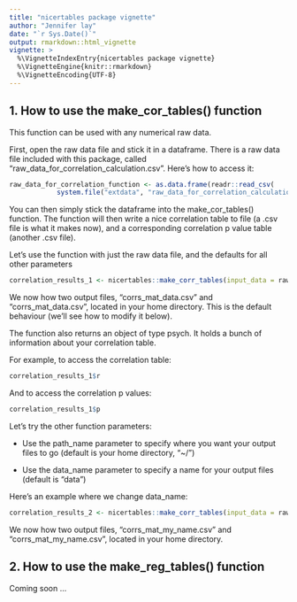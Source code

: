 ```yaml
---
title: "nicertables package vignette"
author: "Jennifer lay"
date: "`r Sys.Date()`"
output: rmarkdown::html_vignette
vignette: >
  %\VignetteIndexEntry{nicertables package vignette}
  %\VignetteEngine{knitr::rmarkdown}
  %\VignetteEncoding{UTF-8}
---
```


## 1. How to use the make_cor_tables() function

This function can be used with any numerical raw data.

First, open the raw data file and stick it in a dataframe. There is a raw data file included with this package, called "raw_data_for_correlation_calculation.csv". Here's how to access it:

```r
raw_data_for_correlation_function <- as.data.frame(readr::read_csv(
            system.file("extdata", "raw_data_for_correlation_calculation.csv", package = "nicertables")))
```

You can then simply stick the dataframe into the make_cor_tables() function. The function will then write a nice correlation table to file (a .csv file is what it makes now), and a corresponding correlation p value table (another .csv file).

Let's use the function with just the raw data file, and the defaults for all other parameters

```r
correlation_results_1 <- nicertables::make_corr_tables(input_data = raw_data_for_correlation_function)

```

We now how two output files, "corrs_mat_data.csv" and "corrs_mat_data.csv", located in your home directory. This is the default behaviour (we'll see how to modify it below).

The function also returns an object of type psych. It holds a bunch of information about your correlation table. 

For example, to access the correlation table:

```r
correlation_results_1$r

```

And to access the correlation p values:

```r
correlation_results_1$p

```

Let's try the other function parameters:

- Use the path_name parameter to specify where you want your output files to go (default is your home directory, "~/")

- Use the data_name parameter to specify a name for your output files (default is "data")

Here's an example where we change data_name:

```r
correlation_results_2 <- nicertables::make_corr_tables(input_data = raw_data_for_correlation_function, path_name = "~/", data_name = "my_name")

```

We now how two output files, "corrs_mat_my_name.csv" and "corrs_mat_my_name.csv", located in your home directory.

## 2. How to use the make_reg_tables() function

Coming soon ...

